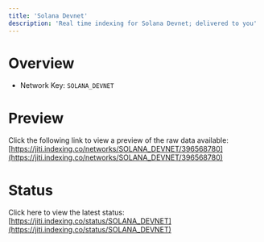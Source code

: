 ```yaml
---
title: 'Solana Devnet'
description: 'Real time indexing for Solana Devnet; delivered to you'
---
```


# Overview
- Network Key: `SOLANA_DEVNET`

# Preview
Click the following link to view a preview of the raw data available: [https://jiti.indexing.co/networks/SOLANA_DEVNET/396568780](https://jiti.indexing.co/networks/SOLANA_DEVNET/396568780)

# Status
Click here to view the latest status: [https://jiti.indexing.co/status/SOLANA_DEVNET](https://jiti.indexing.co/status/SOLANA_DEVNET)
